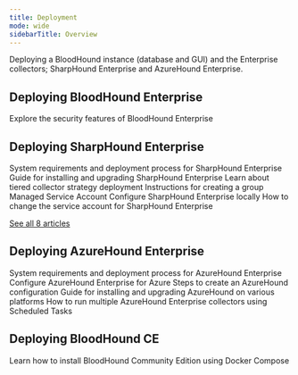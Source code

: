 ```yaml
---
title: Deployment
mode: wide
sidebarTitle: Overview
---
```


Deploying a BloodHound instance (database and GUI) and the Enterprise collectors; SharpHound Enterprise and AzureHound Enterprise.

## Deploying BloodHound Enterprise

<CardGroup> <Card title="BloodHound Enterprise Security Overview" icon="shield" href="/get-started/security-boundaries/enterprise-security-overview"> Explore the security features of BloodHound Enterprise </Card> </CardGroup>

## Deploying SharpHound Enterprise

<CardGroup>
<Card title="SharpHound Enterprise System Requirements and Deployment Process" icon="server" href="/install-data-collector/install-sharphound/system-requirements"> System requirements and deployment process for SharpHound Enterprise </Card>
<Card title="Install and Upgrade SharpHound Enterprise" icon="download" href="/install-data-collector/install-sharphound/installation-upgrade"> Guide for installing and upgrading SharpHound Enterprise </Card>
<Card title="Deploying a tiered SharpHound Enterprise collector strategy" icon="layer-group" href="/install-data-collector/install-sharphound/tiered-collector-strategy"> Learn about tiered collector strategy deployment </Card>
<Card title="Create a gMSA for use with SharpHound Enterprise" icon="user-shield" href="/install-data-collector/install-sharphound/create-gmsa"> Instructions for creating a group Managed Service Account </Card>
<Card title="SharpHound Enterprise Local Configuration" icon="computer" href="/install-data-collector/install-sharphound/local-configuration"> Configure SharpHound Enterprise locally </Card>
<Card title="Modify the service account used by SharpHound Enterprise" icon="user" href="/install-data-collector/install-sharphound/modify-service-account"> How to change the service account for SharpHound Enterprise </Card>
</CardGroup>

[See all 8 articles](/install-data-collector/install-sharphound/overview)

## Deploying AzureHound Enterprise

<CardGroup>
<Card title="AzureHound Enterprise System Requirements and Deployment Process" icon="server" href="/install-data-collector/install-azurehound/system-requirements"> System requirements and deployment process for AzureHound Enterprise </Card>
<Card title="AzureHound Enterprise Azure Configuration" icon="cloud" href="/install-data-collector/install-azurehound/azure-configuration"> Configure AzureHound Enterprise for Azure </Card>
<Card title="Create an AzureHound Configuration" icon="computer" href="/install-data-collector/install-azurehound/create-configuration"> Steps to create an AzureHound configuration </Card>
<Card title="Install and Upgrade AzureHound (Windows, Docker, or Kubernetes)" icon="download" href="/install-data-collector/install-azurehound/installation-options"> Guide for installing and upgrading AzureHound on various platforms </Card>
<Card title="Running multiple AzureHound Enterprise collectors on one server with Scheduled Tasks" icon="list" href="/install-data-collector/install-azurehound/multiple-collectors"> How to run multiple AzureHound Enterprise collectors using Scheduled Tasks </Card>
</CardGroup>

## Deploying BloodHound CE

<CardGroup>
<Card title="Install BloodHound Community Edition with Docker Compose" icon="docker" href="/get-started/quickstart/community-edition-quickstart"> Learn how to install BloodHound Community Edition using Docker Compose </Card>
</CardGroup>

